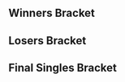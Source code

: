 {{DISPLAYTITLE:Super Smash Sundays 38: ''Melee'' Singles Bracket}}{{SetGame|melee}}{{tabs static
|name1=Overview
|link1=Super Smash Sundays/38/Melee
|name2=Singles Bracket
|link2=Super Smash Sundays/38/Melee/Singles Bracket
|name3=Doubles Bracket
|link3=Super Smash Sundays/38/Melee/Doubles Bracket
|This=2
}}
==Winners Bracket==
{{16DEWBracketA
|r1m1p1=Westballz |r1m1p1flag=us |r1m1p1score=2
|r1m1p2=DendyPretendy |r1m1p2flag=us |r1m1p2score=1
|r1m1win=1

|r1m2p1=CDK |r1m2p1flag=us |r1m2p1score=2
|r1m2p2=Reno |r1m2p2flag=us |r1m2p2score=0
|r1m2win=1

|r1m3p1=PewPewU |r1m3p1flag=us |r1m3p1score=2
|r1m3p2=Jace |r1m3p2flag=us |r1m3p2score=0
|r1m3win=1
|r1m3p1char1= |r1m3p2char1= |r1m3p1stock1= |r1m3p2stock1= |r1m3stage1= |r1m3win1=1
|r1m3p1char2= |r1m3p2char2= |r1m3p1stock2= |r1m3p2stock2= |r1m3stage2= |r1m3win2=1

|r1m4p1=HugS |r1m4p1flag=us |r1m4p1score=2
|r1m4p2=Squid |r1m4p2flag=us |r1m4p2score=0
|r1m4win=1

|r1m5p1=SFAT |r1m5p1flag=us |r1m5p1score=2
|r1m5p2=ROFL |r1m5p2flag=us |r1m5p2score=1
|r1m5win=1

|r1m6p1=Alex19 |r1m6p1flag=us |r1m6p1score=2
|r1m6p2=Matt |r1m6p2flag=us |r1m6p2score=0
|r1m6win=1

|r1m7p1=MacD |r1m7p1flag=us |r1m7p1score=2
|r1m7p2=SK92 |r1m7p2flag=us |r1m7p2score=0
|r1m7win=1
|r1m7p1char1=peach |r1m7p2char1=falco |r1m7p1stock1= |r1m7p2stock1= |r1m7stage1=Dream Land |r1m7win1=1
|r1m7p1char2=peach |r1m7p2char2=falco |r1m7p1stock2= |r1m7p2stock2= |r1m7stage2=Dream Land |r1m7win2=1

|r1m8p1=MikeHaze |r1m8p1flag=us |r1m8p1score=2
|r1m8p2=Kira |r1m8p2flag=us |r1m8p2score=0
|r1m8win=1

|r2m1p1=Westballz |r2m1p1flag=us |r2m1p1score=2
|r2m1p2=CDK |r2m1p2flag=us |r2m1p2score=0
|r2m1win=1

|r2m2p1=PewPewU |r2m2p1flag=us |r2m2p1score=1
|r2m2p2=HugS |r2m2p2flag=us |r2m2p2score=2
|r2m2win=2

|r2m3p1=SFAT |r2m3p1flag=us |r2m3p1score=2
|r2m3p2=Alex19 |r2m3p2flag=us |r2m3p2score=1
|r2m3win=1

|r2m4p1=MacD |r2m4p1flag=us |r2m4p1score=2
|r2m4p2=MikeHaze |r2m4p2flag=us |r2m4p2score=1
|r2m4win=1

|r3m1p1=Westballz |r3m1p1flag=us |r3m1p1score=3
|r3m1p2=HugS |r3m1p2flag=us |r3m1p2score=2
|r3m1win=1

|r3m2p1=SFAT |r3m2p1flag=us |r3m2p1score=3
|r3m2p2=MacD |r3m2p2flag=us |r3m2p2score=1
|r3m2win=1
}}
==Losers Bracket==
{{32DELBracketSmwA
|tourneylink=Super Smash Sundays/38/Melee
|tourneyname=Super Smash Sundays 38
|l1placement=25-32
|l2placement=17-24
|l3placement=13-16
|l4placement=9-12
|l5placement=7-8
|l6placement=5-6
|l1m1p1=SacaSuMoto |l1m1p1flag=us |l1m1p1score=2
|l1m1p2=nasa |l1m1p2flag=us |l1m1p2score=1
|l1m1win=1

|l1m2p1=Peligro |l1m2p1flag=us |l1m2p1score=2
|l1m2p2=FEAR |l1m2p2flag=us |l1m2p2score=1
|l1m2win=1

|l1m3p1=Ginko |l1m3p1flag=us |l1m3p1score=0
|l1m3p2=ACT1VE |l1m3p2flag=us |l1m3p2score=2
|l1m3win=2

|l1m4p1=Ippo |l1m4p1flag=us |l1m4p1score=0
|l1m4p2=Wieners |l1m4p2flag=us |l1m4p2score=2
|l1m4win=2

|l1m5p1=Cortex |l1m5p1flag=us |l1m5p1score=2
|l1m5p2=NUT |l1m5p2flag=us |l1m5p2score=0
|l1m5win=1

|l1m6p1=Devastation |l1m6p1flag=us |l1m6p1score=2
|l1m6p2=Manatee |l1m6p2flag=us |l1m6p2score=1
|l1m6win=1

|l1m7p1=cpak |l1m7p1flag=us |l1m7p1score=2
|l1m7p2=null |l1m7p2flag=us |l1m7p2score=1
|l1m7win=1

|l1m8p1=Neeco |l1m8p1flag=us |l1m8p1score=2
|l1m8p2=SkSk |l1m8p2flag=us |l1m8p2score=0
|l1m8win=1

|l2m1p1=Squid |l2m1p1flag=us |l2m1p1score=2
|l2m1p2=SacaSuMoto |l2m1p2flag=us |l2m1p2score=0
|l2m1win=1

|l2m2p1=Jace |l2m2p1flag=us |l2m2p1score=2
|l2m2p2=Peligro |l2m2p2flag=us |l2m2p2score=1
|l2m2win=1

|l2m3p1=Reno |l2m3p1flag=us |l2m3p1score=2
|l2m3p2=ACT1VE |l2m3p2flag=us |l2m3p2score=0
|l2m3win=1

|l2m4p1=DendyPretendy |l2m4p1flag=us |l2m4p1score=2
|l2m4p2=Wieners |l2m4p2flag=us |l2m4p2score=0
|l2m4win=1

|l2m5p1=Kira |l2m5p1flag=us |l2m5p1score=2
|l2m5p2=Cortex |l2m5p2flag=us |l2m5p2score=0
|l2m5win=1

|l2m6p1=SK92 |l2m6p1flag=us |l2m6p1score=2
|l2m6p2=Devastation |l2m6p2flag=us |l2m6p2score=0
|l2m6win=1

|l2m7p1=Matt |l2m7p1flag=us |l2m7p1score=2
|l2m7p2=cpak |l2m7p2flag=us |l2m7p2score=0
|l2m7win=1

|l2m8p1=ROFL |l2m8p1flag=us |l2m8p1score=2
|l2m8p2=Neeco |l2m8p2flag=us |l2m8p2score=0
|l2m8win=1

|l3m1p1=Squid |l3m1p1flag=us |l3m1p1score=2
|l3m1p2=Jace |l3m1p2flag=us |l3m1p2score=1
|l3m1win=1

|l3m2p1=Reno |l3m2p1flag=us |l3m2p1score=2
|l3m2p2=DendyPretendy |l3m2p2flag=us |l3m2p2score=0
|l3m2win=1

|l3m3p1=Kira |l3m3p1flag=us |l3m3p1score=1
|l3m3p2=SK92 |l3m3p2flag=us |l3m3p2score=2
|l3m3win=2

|l3m4p1=Matt |l3m4p1flag=us |l3m4p1score=1
|l3m4p2=ROFL |l3m4p2flag=us |l3m4p2score=2
|l3m4win=2

|l4m1p1=Alex19 |l4m1p1flag=us |l4m1p1score=1
|l4m1p2=Squid |l4m1p2flag=us |l4m1p2score=2
|l4m1win=2

|l4m2p1=MikeHaze |l4m2p1flag=us |l4m2p1score=2
|l4m2p2=Reno |l4m2p2flag=us |l4m2p2score=1
|l4m2win=1

|l4m3p1=CDK |l4m3p1flag=us |l4m3p1score=2
|l4m3p2=SK92 |l4m3p2flag=us |l4m3p2score=0
|l4m3win=1

|l4m4p1=PewPewU |l4m4p1flag=us |l4m4p1score=2
|l4m4p2=ROFL |l4m4p2flag=us |l4m4p2score=0
|l4m4win=1

|l5m1p1=Squid |l5m1p1flag=us |l5m1p1score=3
|l5m1p2=MikeHaze |l5m1p2flag=us |l5m1p2score=1
|l5m1win=1

|l5m2p1=CDK |l5m2p1flag=us |l5m2p1score=0
|l5m2p2=PewPewU |l5m2p2flag=us |l5m2p2score=3
|l5m2win=2

|l6m1p1=HugS |l6m1p1flag=us |l6m1p1score=3
|l6m1p2=Squid |l6m1p2flag=us |l6m1p2score=2
|l6m1win=1

|l6m2p1=MacD |l6m2p1flag=us |l6m2p1score=2
|l6m2p2=PewPewU |l6m2p2flag=us |l6m2p2score=3
|l6m2win=2
}}
<onlyinclude>
==Final Singles Bracket==
{{DEFinalSmwBracket
|tourneylink=Super Smash Sundays/38/Melee
|tourneyname=Super Smash Sundays 38
|l1placement=4
|r2placement=3
|r3loserplacement=2
|r3winnerplacement=1
|export_score=true
|r1m1p1=Westballz |r1m1p1flag=us |r1m1p1score=1
|r1m1p2=SFAT |r1m1p2flag=us |r1m1p2score=3
|r1m1win=2

|l1m1p1=HugS |l1m1p1flag=us |l1m1p1score=1
|l1m1p2=PewPewU |l1m1p2flag=us |l1m1p2score=3
|l1m1win=2

|r2m1p1=Westballz |r2m1p1flag=us |r2m1p1score=1
|r2m1p2=PewPewU |r2m1p2flag=us |r2m1p2score=3
|r2m1win=2

|r3m1p1=SFAT |r3m1p1flag=us |r3m1p1score=3
|r3m1p2=PewPewU |r3m1p2flag=us |r3m1p2score=1
|r3m1win=1
}}
</onlyinclude>

